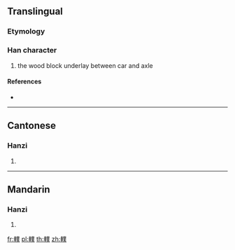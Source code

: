 {{character info/new}}
==Translingual==

===Etymology===
{{Han compound|車|菐|c1=s|c2=p|t1=carriage|ls=psc}}

===Han character===
{{Han char|rn=159|rad=車|as=12|sn=19|four=42434|canj=JJTCO}}

# the wood block underlay between car and axle

====References====
* {{Han ref|kx=1248.370|dkj=38538|dj=1727.240|hdz=53556.010|uh=8F50|ud=36688|bh=F359|bd=62297}}

----

==Cantonese==

===Hanzi===
{{yue-hanzi|jyut=|y=buk6}}

# {{defn|lang=yue|sort=車12}}

----

==Mandarin==

===Hanzi===
{{cmn-hanzi|pin=[[pú]] ([[pu2]])|wg=p'u<sup>2</sup>}}

# {{defn|lang=cmn|sort=車12}}

[[fr:轐]]
[[pl:轐]]
[[th:轐]]
[[zh:轐]]